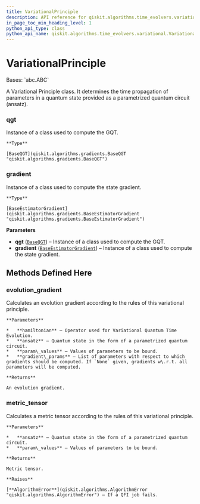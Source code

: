 ```yaml
---
title: VariationalPrinciple
description: API reference for qiskit.algorithms.time_evolvers.variational.VariationalPrinciple
in_page_toc_min_heading_level: 1
python_api_type: class
python_api_name: qiskit.algorithms.time_evolvers.variational.VariationalPrinciple
---
```


# VariationalPrinciple

<Class id="qiskit.algorithms.time_evolvers.variational.VariationalPrinciple" isDedicatedPage={true} github="https://github.com/qiskit/qiskit/tree/stable/0.23/qiskit/algorithms/time_evolvers/variational/variational_principles/variational_principle.py" signature="VariationalPrinciple(qgt, gradient)" modifiers="class">
  Bases: `abc.ABC`

  A Variational Principle class. It determines the time propagation of parameters in a quantum state provided as a parametrized quantum circuit (ansatz).

  ### qgt

  <Attribute id="qiskit.algorithms.time_evolvers.variational.VariationalPrinciple.qgt">
    Instance of a class used to compute the GQT.

    **Type**

    [BaseQGT](qiskit.algorithms.gradients.BaseQGT "qiskit.algorithms.gradients.BaseQGT")
  </Attribute>

  ### gradient

  <Attribute id="qiskit.algorithms.time_evolvers.variational.VariationalPrinciple.gradient">
    Instance of a class used to compute the state gradient.

    **Type**

    [BaseEstimatorGradient](qiskit.algorithms.gradients.BaseEstimatorGradient "qiskit.algorithms.gradients.BaseEstimatorGradient")
  </Attribute>

  **Parameters**

  *   **qgt** ([`BaseQGT`](qiskit.algorithms.gradients.BaseQGT "qiskit.algorithms.gradients.base_qgt.BaseQGT")) – Instance of a class used to compute the GQT.
  *   **gradient** ([`BaseEstimatorGradient`](qiskit.algorithms.gradients.BaseEstimatorGradient "qiskit.algorithms.gradients.base_estimator_gradient.BaseEstimatorGradient")) – Instance of a class used to compute the state gradient.

  ## Methods Defined Here

  <span id="qiskit-algorithms-time-evolvers-variational-variationalprinciple-evolution-gradient" />

  ### evolution\_gradient

  <Function id="qiskit.algorithms.time_evolvers.variational.VariationalPrinciple.evolution_gradient" signature="VariationalPrinciple.evolution_gradient(hamiltonian, ansatz, param_values, gradient_params=None)" modifiers="abstract">
    Calculates an evolution gradient according to the rules of this variational principle.

    **Parameters**

    *   **hamiltonian** – Operator used for Variational Quantum Time Evolution.
    *   **ansatz** – Quantum state in the form of a parametrized quantum circuit.
    *   **param\_values** – Values of parameters to be bound.
    *   **gradient\_params** – List of parameters with respect to which gradients should be computed. If `None` given, gradients w\.r.t. all parameters will be computed.

    **Returns**

    An evolution gradient.
  </Function>

  <span id="qiskit-algorithms-time-evolvers-variational-variationalprinciple-metric-tensor" />

  ### metric\_tensor

  <Function id="qiskit.algorithms.time_evolvers.variational.VariationalPrinciple.metric_tensor" signature="VariationalPrinciple.metric_tensor(ansatz, param_values)">
    Calculates a metric tensor according to the rules of this variational principle.

    **Parameters**

    *   **ansatz** – Quantum state in the form of a parametrized quantum circuit.
    *   **param\_values** – Values of parameters to be bound.

    **Returns**

    Metric tensor.

    **Raises**

    [**AlgorithmError**](qiskit.algorithms.AlgorithmError "qiskit.algorithms.AlgorithmError") – If a QFI job fails.
  </Function>
</Class>

